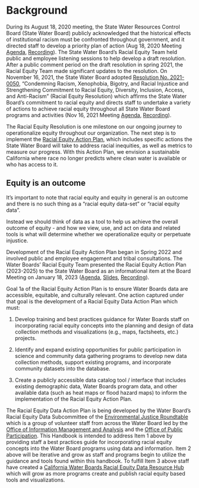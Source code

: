 # Background

During its August 18, 2020 meeting, the State Water Resources Control Board (State Water Board) publicly acknowledged that the historical effects of institutional racism must be confronted throughout government, and it directed staff to develop a priority plan of action (Aug 18, 2020 Meeting [Agenda](https://www.waterboards.ca.gov/board_info/agendas/2020/aug/081820_5.pdf), [Recording](https://www.youtube.com/live/s40gVJnTwL8?si=RhNgp8dprtBQWhtF&t=15886)). The State Water Board’s Racial Equity Team held public and employee listening sessions to help develop a draft resolution. After a public comment period on the draft resolution in spring 2021, the Racial Equity Team made significant updates to the resolution. On November 16, 2021, the State Water Board adopted [Resolution No. 2021-0050](https://www.waterboards.ca.gov/board_decisions/adopted_orders/resolutions/2021/rs2021_0050.pdf), “Condemning Racism, Xenophobia, Bigotry, and Racial Injustice and Strengthening Commitment to Racial Equity, Diversity, Inclusion, Access, and Anti-Racism" (Racial Equity Resolution) which affirms the State Water Board’s commitment to racial equity and directs staff to undertake a variety of actions to achieve racial equity throughout all State Water Board programs and activities (Nov 16, 2021 Meeting [Agenda](https://www.waterboards.ca.gov/board_info/agendas/2021/nov/111621_5.pdf), [Recording](https://www.youtube.com/live/CK1zde9xCvs?si=BUr-qAGlbzMY2zti&t=8721)).

The Racial Equity Resolution is one milestone on our ongoing journey to operationalize equity throughout our organization. The next step is to implement the [Racial Equity Action Plan](https://www.waterboards.ca.gov/racial_equity/docs/racial-equity-action-plan-final-en.pdf), which includes specific actions the State Water Board will take to address racial inequities, as well as metrics to measure our progress. With this Action Plan, we envision a sustainable California where race no longer predicts where clean water is available or who has access to it. 

::: callout-note
# Equity is an outcome

It’s important to note that racial equity and equity in general is an outcome and there is no such thing as a "racial equity data-set" or "racial equity data".

Instead we should think of data as a tool to help us achieve the overall outcome of equity - and how we view, use, and act on data and related tools is what will determine whether we operationalize equity or perpetuate injustice.
:::

Development of the Racial Equity Action Plan began in Spring 2022 and involved public and employee engagement and tribal consultations. The Water Boards’ Racial Equity Team presented the Racial Equity Action Plan (2023-2025) to the State Water Board as an informational item at the Board Meeting on January 18, 2023 ([Agenda](https://www.waterboards.ca.gov/board_info/agendas/2023/jan/01_18-19_2023_agenda_links.pdf), [Slides](https://www.waterboards.ca.gov/racial_equity/docs/20230118-reap-presentation-english.pptx), [Recording](https://www.youtube.com/live/OsZWvHgCXpY?si=WOiiivZr-mhD6ZmR&t=9875)).

Goal 1a of the Racial Equity Action Plan is to ensure Water Boards data are accessible, equitable, and culturally relevant. One action captured under that goal is the development of a Racial Equity Data Action Plan which must: 

1.  Develop training and best practices guidance for Water Boards staff on incorporating racial equity concepts into the planning and design of data collection methods and visualizations (e.g., maps, factsheets, etc.) projects.

2.  Identify and expand existing opportunities for public participation in science and community data gathering programs to develop new data collection methods, support existing programs, and incorporate community datasets into the database. 

3.  Create a publicly accessible data catalog tool / interface that includes existing demographic data, Water Boards program data, and other available data (such as heat maps or flood hazard maps) to inform the implementation of the Racial Equity Action Plan.

The Racial Equity Data Action Plan is being developed by the Water Board’s Racial Equity Data Subcommittee of the [Environmental Justice Roundtable](https://cawaterboards.sharepoint.com/sites/WB-OPP-EJRoundtable "EJ Roundtable SharePoint site") which is a group of volunteer staff from across the Water Board led by the [Office of Information Management and Analysis](https://www.waterboards.ca.gov/resources/oima/) and the [Office of Public Participation](https://www.waterboards.ca.gov/about_us/public_participation/). This Handbook is intended to address Item 1 above by providing staff a best practices guide for incorporating racial equity concepts into the Water Board programs using data and information. Item 2 above will be iterative and grow as staff and programs begin to utilize the guidance and tools found within this handbook. To fulfill Item 3 above staff have created a [California Water Boards Racial Equity Data Resource Hub](https://gispublic.waterboards.ca.gov/portal/apps/experiencebuilder/template/?data_id=dataSource_14-0%3A10&id=b02e68db0fa7452aad0b08d3c65d4a93) which will grow as more programs create and publish racial equity based tools and visualizations.
